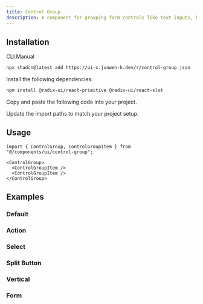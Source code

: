 ```yaml
---
title: Control Group
description: A component for grouping form controls like text inputs, buttons, selects and other elements into a single cohesive unit.
---
```


<ComponentPreview name="control-group-demo" />

## Installation

<Tabs defaultValue="cli">

<TabsList>
  <TabsTrigger value="cli">CLI</TabsTrigger>
  <TabsTrigger value="manual">Manual</TabsTrigger>
</TabsList>

<TabsContent value="cli">

```bash
npx shadcn@latest add https://ui-x.junwen-k.dev/r/control-group.json
```

</TabsContent>

<TabsContent value="manual">

<Steps>

<Step>Install the following dependencies:</Step>

```bash
npm install @radix-ui/react-primitive @radix-ui/react-slot
```

<Step>Copy and paste the following code into your project.</Step>

<ComponentSource name="control-group" />

<Step>Update the import paths to match your project setup.</Step>

</Steps>

</TabsContent>

</Tabs>

## Usage

```tsx
import { ControlGroup, ControlGroupItem } from "@/components/ui/control-group";
```

```tsx
<ControlGroup>
  <ControlGroupItem />
  <ControlGroupItem />
</ControlGroup>
```

## Examples

### Default

<ComponentPreview name="control-group-demo" />

### Action

<ComponentPreview name="control-group-action" />

### Select

<ComponentPreview name="control-group-select" />

### Split Button

<ComponentPreview name="control-group-split-button" />

### Vertical

<ComponentPreview name="control-group-vertical" />

### Form

<ComponentPreview name="control-group-form" />
